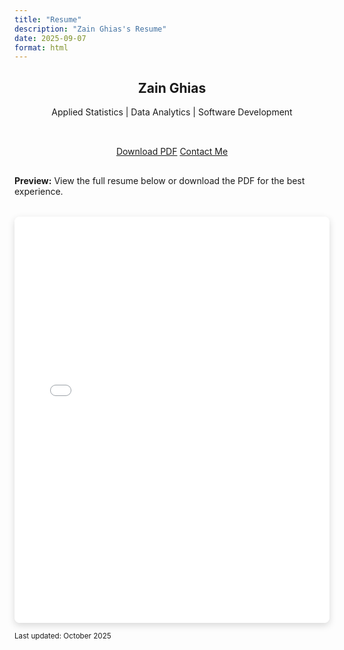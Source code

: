 ```yaml
---
title: "Resume"
description: "Zain Ghias's Resume"
date: 2025-09-07
format: html
---
```


<style>
#title-block-header .description {
    display: none;
}
.embed-container {
    position: relative;
    padding-bottom: 129%;
    height: 0;
    overflow: hidden;
    max-width: 100%;
    border-radius: 8px;
    box-shadow: 0 4px 12px rgba(0,0,0,0.15);
    margin-top: 2rem;
}
.embed-container iframe,
.embed-container object,
.embed-container embed {
    position: absolute;
    top: 0;
    left: 0;
    width: 100%;
    height: 100%;
    border-radius: 8px;
}
.resume-header {
    text-align: center;
    margin-bottom: 2rem;
}
.resume-actions {
    display: flex;
    gap: 1rem;
    justify-content: center;
    flex-wrap: wrap;
    margin-bottom: 1rem;
}
@media (max-width: 768px) {
    .resume-actions {
        flex-direction: column;
        align-items: center;
    }
}
</style>

::: {.resume-header}
# Zain Ghias

Applied Statistics | Data Analytics | Software Development
:::

::: {.resume-actions}
[Download PDF](resume/SMyResume.pdf){.btn .btn-primary .btn-lg target="_blank"} [Contact Me](mailto:zain.ghias@mail.utoronto.ca){.btn .btn-outline-primary .btn-lg}
:::

::: {.alert .alert-info}
**Preview:** View the full resume below or download the PDF for the best experience.
:::

<div class="embed-container">
  <iframe src="resume/SMyResume.pdf" style="border: 0.5px"></iframe>
</div>

<div class="mt-4 text-center">
  <p class="text-muted">
    <small>Last updated: October 2025</small>
  </p>
</div> 